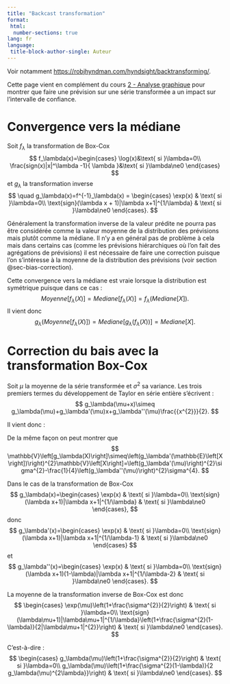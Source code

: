 ```yaml
---
title: "Backcast transformation"
format: 
 html: 
  number-sections: true
lang: fr
language: 
 title-block-author-single: Auteur
---
```


Voir notamment <https://robjhyndman.com/hyndsight/backtransforming/>.

Cette page vient en complément du cours [2 - Analyse graphique](Cours/2_Analyse_Graphique.pdf) pour montrer que faire une prévision sur une série transformée a un impact sur l'intervalle de confiance.

# Convergence vers la médiane

Soit $f_\lambda$ la transformation de Box-Cox
$$
f_\lambda(x)=\begin{cases}
\log(x)&\text{ si }\lambda=0\\
\frac{sign(x)|x|^\lambda -1}{
\lambda
}&\text{ si }\lambda\ne0
\end{cases}
$$
et $g_\lambda$ la transformation inverse
$$
\quad
g_\lambda(x)=f^{-1}_\lambda(x) =
\begin{cases}
\exp(x) & \text{ si }\lambda=0\\
\text{sign}(\lambda x + 1)|\lambda x+1|^{1/\lambda} & \text{ si }\lambda\ne0
\end{cases}.
$$

Généralement la transformation inverse de la valeur prédite ne pourra pas être considérée comme la valeur moyenne de la distribution des prévisions mais plutôt comme la médiane.
Il n'y a en général pas de problème à cela mais dans certains cas (comme les prévisions hiérarchiques où l'on fait des agrégations de prévisions) il est nécessaire de faire une correction puisque l'on s'intéresse à la moyenne de la distribution des prévisions (voir section @sec-bias-correction).

Cette convergence vers la médiane est vraie lorsque la distribution est symétrique puisque dans ce cas :
$$
Moyenne[f_\lambda(X)]=Mediane[f_\lambda(X)]=f_\lambda(Mediane[X]).
$$
Il vient donc
$$
g_\lambda\big(Moyenne[f_\lambda(X)]\big) =
Mediane\big[g_\lambda(f_\lambda(X))\big]=
Mediane[X].
$$

# Correction du bais avec la transformation Box-Cox {#sec-bias-correction}

Soit $\mu$ la moyenne de la série transformée et $\sigma^{2}$ sa variance. Les trois premiers
termes du développement de Taylor en série entière s'écrivent :
$$
g_\lambda(\mu+x)\simeq g_\lambda(\mu)+g_\lambda'(\mu)x+g_\lambda''(\mu)\frac{{x^{2}}}{2}.
$$

Il vient donc :
\begin{align*}
\mathbb{E}\left[g_\lambda(X)\right] & =\mathbb{E}\left[g_\lambda(\mu+X-\mu)\right]\\
 & \simeq\mathbb{E}\left[g_\lambda(\mu)+g_\lambda'(\mu)(X-\mu)+\frac{1}{2}g_\lambda''(\mu)\left(X-\mu\right)^{2}\right]\\
 & =g_\lambda(\mu)+g_\lambda'(\mu)\underbrace{\mathbb{E}\left[X-\mu\right]}_{=0}+\frac{1}{2}g_\lambda''(\mu)\underbrace{\mathbb{E}\left[\left(X-\mu\right)^{2}\right]}_{=\sigma^{2}}\\
 & =g_\lambda(\mu)+g_\lambda''(\mu)\frac{\sigma^{2}}{2}.
\end{align*}

De la même façon on peut montrer que
$$
\mathbb{V}\left[g_\lambda(X)\right]\simeq\left(g_\lambda'(\mathbb{E}\left[X\right])\right)^{2}\mathbb{V}\left[X\right]=\left(g_\lambda'(\mu)\right)^{2}\sigma^{2}-\frac{1}{4}\left(g_\lambda''(\mu)\right)^{2}\sigma^{4}.
$$

Dans le cas de la transformation de Box-Cox
$$
g_\lambda(x)=\begin{cases}
\exp(x) & \text{ si }\lambda=0\\
\text{sign}(\lambda x+1)|\lambda x+1|^{1/\lambda} & \text{ si }\lambda\ne0
\end{cases},
$$
donc 
$$
g_\lambda'(x)=\begin{cases}
\exp(x) & \text{ si }\lambda=0\\
\text{sign}(\lambda x+1)|\lambda x+1|^{1/\lambda-1} & \text{ si }\lambda\ne0
\end{cases}
$$
et 
$$
g_\lambda''(x)=\begin{cases}
\exp(x) & \text{ si }\lambda=0\\
\text{sign}(\lambda x+1)(1-\lambda)|\lambda x+1|^{1/\lambda-2} & \text{ si }\lambda\ne0
\end{cases}.
$$

La moyenne de la transformation inverse de Box-Cox est donc 
$$
\begin{cases}
\exp(\mu)\left(1+\frac{\sigma^{2}}{2}\right) & \text{ si }\lambda=0\\
\text{sign}(\lambda\mu+1)|\lambda\mu+1|^{1/\lambda}\left(1+\frac{\sigma^{2}(1-\lambda)}{2|\lambda\mu+1|^{2}}\right) & \text{ si }\lambda\ne0
\end{cases}.
$$

C'est-à-dire :
$$
\begin{cases}
g_\lambda(\mu)\left(1+\frac{\sigma^{2}}{2}\right) & \text{ si }\lambda=0\\
g_\lambda(\mu)\left(1+\frac{\sigma^{2}(1-\lambda)}{2 g_\lambda(\mu)^{2\lambda}}\right) & \text{ si }\lambda\ne0
\end{cases}.
$$

